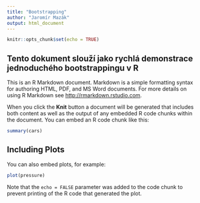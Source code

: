 ```yaml
---
title: "Bootstrapping"
author: "Jaromír Mazák"
output: html_document
---
```


```r
knitr::opts_chunk$set(echo = TRUE)
```

## Tento dokument slouží jako rychlá demonstrace jednoduchého bootstrappingu v R

This is an R Markdown document. Markdown is a simple formatting syntax for authoring HTML, PDF, and MS Word documents. For more details on using R Markdown see <http://rmarkdown.rstudio.com>.

When you click the **Knit** button a document will be generated that includes both content as well as the output of any embedded R code chunks within the document. You can embed an R code chunk like this:

```r
summary(cars)
```

## Including Plots

You can also embed plots, for example:

```r
plot(pressure)
```

Note that the `echo = FALSE` parameter was added to the code chunk to prevent printing of the R code that generated the plot.
